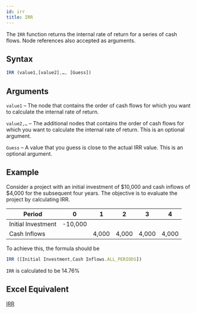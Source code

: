 ```yaml
---
id: irr
title: IRR
---
```

The `IRR` function returns the internal rate of return for a series of cash flows. Node references also accepted as arguments.

## Syntax
```javascript
IRR (value1,[value2],…, [Guess])
```
## Arguments
`value1` – The node that contains the order of cash flows for which you want to calculate the internal rate of return.

`value2,…`  – The additional nodes that contains the order of cash flows for which you want to calculate the internal rate of return. This is an optional argument.

`Guess` – A value that you guess is close to the actual IRR value. This is an optional argument.

## Example
Consider a project with an initial investment of $10,000 and cash inflows of $4,000 for the subsequent four years. The objective is to evaluate the project by calculating IRR. 

| Period             | 0       | 1     | 2     | 3     | 4     |
|--------------------|---------|-------|-------|-------|-------|
| Initial Investment | -10,000 |       |       |       |       |
| Cash Inflows       |         | 4,000 | 4,000 | 4,000 | 4,000 |

To achieve this, the formula should be
```javascript
IRR ([Initial Investment,Cash Inflows.ALL_PERIODS])
```
`IRR` is calculated to be 14.76%

## Excel Equivalent
[IRR](https://support.office.com/en-us/article/IRR-function-64925EAA-9988-495B-B290-3AD0C163C1BC)
